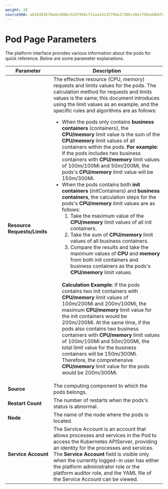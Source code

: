```yaml
---
weight: 20
sourceSHA: a610383b70ade3866c5257458cf11aa14135794a17206c10e179bed4b8f862c2
---
```


# Pod Page Parameters

The platform interface provides various information about the pods for quick reference. Below are some parameter explanations.

| Parameter              | Description                                                                                                                                                                                                                                                                                                                                                                                                                                                                                                                                                                                                                                                                                                                                                        |
|-----------------------|--------------------------------------------------------------------------------------------------------------------------------------------------------------------------------------------------------------------------------------------------------------------------------------------------------------------------------------------------------------------------------------------------------------------------------------------------------------------------------------------------------------------------------------------------------------------------------------------------------------------------------------------------------------------------------------------------------------------------------------------------------------------|
| **Resource Requests/Limits**        | The effective resource (CPU, memory) requests and limits values for the pods. The calculation method for requests and limits values is the same; this document introduces using the limit values as an example, and the specific rules and algorithms are as follows: <ul><li>When the pods only contains **business containers** (containers), the **CPU/memory** limit value is the sum of the **CPU/memory** limit values of all containers within the pods. **For example**: If the pods includes two business containers with **CPU/memory** limit values of 100m/100Mi and 50m/200Mi, the pods's **CPU/memory** limit value will be 150m/300Mi.</li><li>When the pods contains both **init containers** (initContainers) and **business containers**, the calculation steps for the pods's **CPU/memory** limit values are as follows: <ol><li>Take the maximum value of the **CPU/memory** limit values of all init containers.</li> <li>Take the sum of **CPU/memory** limit values of all business containers.</li><li>Compare the results and take the maximum values of **CPU** and **memory** from both init containers and business containers as the pods's **CPU/memory** limit values.</li></ol></li><br />**Calculation Example**: If the pods contains two init containers with **CPU/memory** limit values of 100m/200Mi and 200m/100Mi, the maximum **CPU/memory** limit value for the init containers would be 200m/200Mi. At the same time, if the pods also contains two business containers with **CPU/memory** limit values of 100m/100Mi and 50m/200Mi, the total limit value for the business containers will be 150m/300Mi. Therefore, the comprehensive **CPU/memory** limit value for the pods would be 200m/300Mi.</ul> |
| **Source**                  | The computing component to which the pods belongs.                                                                                                                                                                                                                                                                                                                                                                                                                                                                                                                                                                                                                                                                                                                                                                |
| **Restart Count**              | The number of restarts when the pods's status is abnormal.                                                                                                                                                                                                                                                                                                                                                                                                                                                                                                                                                                                                                                                                                                                                                 |
| **Node**                  | The name of the node where the pods is located.                                                                                                                                                                                                                                                                                                                                                                                                                                                                                                                                                                                                                                                                                                                                                                |
| **Service Account**       | The Service Account is an account that allows processes and services in the Pod to access the Kubernetes APIServer, providing an identity for the processes and services. The **Service Account** field is visible only when the currently logged-in user has either the platform administrator role or the platform auditor role, and the YAML file of the Service Account can be viewed.                                                                                                                                                                                                                                                                                                                                                                                                                                     |
